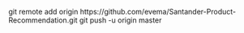 git remote add origin https://github.com/evema/Santander-Product-Recommendation.git
git push -u origin master

